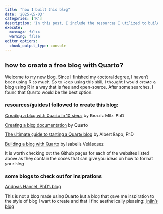 ```yaml
---
title: "how I built this blog"
date: '2025-05-03'
categories: ['R']
description: 'In this post, I include the resources I utilized to build this blog'
execute: 
  message: false
  warning: false
editor_options: 
  chunk_output_type: console
---
```


## how to create a free blog with Quarto?

Welcome to my new blog. Since I finished my doctoral degree, I haven't been using R as much. So to keep using this skill, I thought I would create a blog using R in a way that is free and open-source. After some searches, I found that Quarto would be the best option. 

### resources/guides I followed to create this blog:

[Creating a blog with Quarto in 10 steps](https://beamilz.com/posts/2022-06-05-creating-a-blog-with-quarto/en/#deploy-with-netlify) by Beatriz Milz, PhD

[Creating a blog documentation](https://quarto.org/docs/websites/website-blog.html) by Quarto

[The ultimate guide to starting a Quarto blog](https://albert-rapp.de/posts/13_quarto_blog_writing_guide/13_quarto_blog_writing_guide.html#build-your-own-landing-page) by Albert Rapp, PhD

[Building a blog with Quarto](https://ivelasq.quarto.pub/building-a-blog-with-quarto/) by Isabella Velásquez

It is worth checking out the Github pages for each of the websites listed above as they contain the codes that can give you ideas on how to format your blog.

### some blogs to check out for insiprations

[Andreas Handel, PhD's blog](https://www.andreashandel.com/)

This is not a blog made using Quarto but a blog that gave me inspiration to the style of blog I want to create and that I find aesthetically pleasing: 
[jinjin's blog](https://www.jinjinchen.com/)

